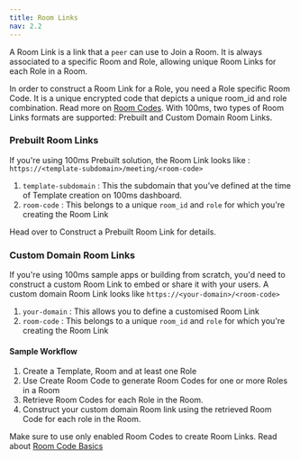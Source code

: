 ```yaml
---
title: Room Links
nav: 2.2
---
```


A Room Link is a link that a `peer` can use to Join a Room. It is always associated to a specific Room and Role, allowing unique Room Links for each Role in a Room.

In order to construct a Room Link for a Role, you need a Role specific Room Code. It is a unique encrypted code that depicts a unique room_id and role combination. Read more on [Room Codes](/concepts/v2/concepts/Rooms/room-code). With 100ms, two types of Room Links formats are supported: Prebuilt and Custom Domain Room Links.

### Prebuilt Room Links

If you're using 100ms Prebuilt solution, the Room Link looks like : `https://<template-subdomain>/meeting/<room-code>`

1. `template-subdomain` : This the subdomain that you’ve defined at the time of Template creation on 100ms dashboard. 
2. `room-code` : This belongs to a unique `room_id` and `role` for which you're creating the Room Link

Head over to Construct a Prebuilt Room Link for details.


### Custom Domain Room Links

If you're using 100ms sample apps or building from scratch, you'd need to construct a custom Room Link to embed or share it with your users. A custom domain Room Link looks like `https://<your-domain>/<room-code>`

1. `your-domain` : This allows you to define a customised Room Link  
2. `room-code` : This belongs to a unique `room_id` and `role` for which you're creating the Room Link


#### Sample Workflow
1. Create a Template, Room and at least one Role
2. Use Create Room Code to generate Room Codes for one or more Roles in a Room
3. Retrieve Room Codes for each Role in the Room.
3. Construct your custom domain Room link using the retrieved Room Code for each role in the Room.

Make sure to use only enabled Room Codes to create Room Links. Read about [Room Code Basics](/concepts/v2/concepts/Rooms/room-codes#room-code-basics)
